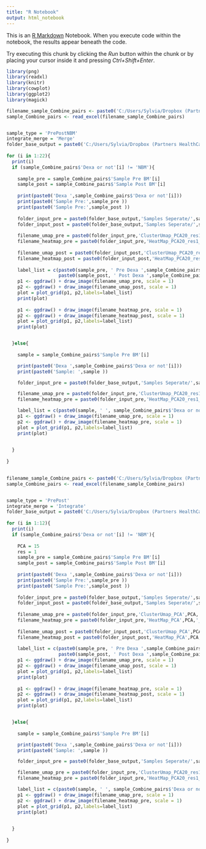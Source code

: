 ---
title: "R Notebook"
output: html_notebook
---

This is an [R Markdown](http://rmarkdown.rstudio.com) Notebook. When you execute code within the notebook, the results appear beneath the code. 

Try executing this chunk by clicking the *Run* button within the chunk or by placing your cursor inside it and pressing *Ctrl+Shift+Enter*. 
```{r}
library(png)
library(readxl)
library(knitr)
library(cowplot)
library(ggplot2)
library(magick)
```

```{r, dpi=300}

filename_sample_Combine_pairs <- paste0('C:/Users/Sylvia/Dropbox (Partners HealthCare)/Sylvia_Romanos/scRNASeq/Data/sample_Combine_pairs.xlsx')
sample_Combine_pairs <- read_excel(filename_sample_Combine_pairs)


sample_type = 'PrePostNBM'
integrate_merge = 'Merge'
folder_base_output = paste0('C:/Users/Sylvia/Dropbox (Partners HealthCare)/Sylvia_Romanos/scRNASeq/Code/Output/',integrate_merge ,' All/',sample_type,'/')
  
for (i in 1:22){
  print(i)
  if (sample_Combine_pairs$'Dexa or not'[i] != 'NBM'){
    
    sample_pre = sample_Combine_pairs$'Sample Pre BM'[i]
    sample_post = sample_Combine_pairs$'Sample Post BM'[i]
    
    print(paste0('Dexa ',sample_Combine_pairs$'Dexa or not'[i]))
    print(paste0('Sample Pre:',sample_pre ))
    print(paste0('Sample Pre:',sample_post ))
    
    folder_input_pre = paste0(folder_base_output,'Samples Seperate/',sample_pre,'/Cluster/PCA20/res1/')
    folder_input_post = paste0(folder_base_output,'Samples Seperate/',sample_post,'/Cluster/PCA20/res1/')
    
    filename_umap_pre = paste0(folder_input_pre,'ClusterUmap_PCA20_res1_label.png')
    filename_heatmap_pre = paste0(folder_input_pre,'HeatMap_PCA20_res1_label.png')
    
    filename_umap_post = paste0(folder_input_post,'ClusterUmap_PCA20_res1_label.png')
    filename_heatmap_post = paste0(folder_input_post,'HeatMap_PCA20_res1_label.png')
    
    label_list = c(paste0(sample_pre, ' Pre Dexa ',sample_Combine_pairs$'Dexa or not'[i] ),
                   paste0(sample_post, ' Post Dexa ',sample_Combine_pairs$'Dexa or not'[i] ))
    p1 <- ggdraw() + draw_image(filename_umap_pre, scale = 1) 
    p2 <- ggdraw() + draw_image(filename_umap_post, scale = 1) 
    plot = plot_grid(p1, p2,labels=label_list)
    print(plot)
    
    p1 <- ggdraw() + draw_image(filename_heatmap_pre, scale = 1)
    p2 <- ggdraw() + draw_image(filename_heatmap_post, scale = 1)
    plot = plot_grid(p1, p2,labels=label_list)
    print(plot)


  }else{
    
    sample = sample_Combine_pairs$'Sample Pre BM'[i]

    print(paste0('Dexa ',sample_Combine_pairs$'Dexa or not'[i]))
    print(paste0('Sample: ',sample ))

    folder_input_pre = paste0(folder_base_output,'Samples Seperate/',sample,'/Cluster/PCA20/res1/')

    filename_umap_pre = paste0(folder_input_pre,'ClusterUmap_PCA20_res1_label.png')
    filename_heatmap_pre = paste0(folder_input_pre,'HeatMap_PCA20_res1_label.png')

    label_list = c(paste0(sample, ' ', sample_Combine_pairs$'Dexa or not'[i] ))
    p1 <- ggdraw() + draw_image(filename_umap_pre, scale = 1) 
    p2 <- ggdraw() + draw_image(filename_heatmap_pre, scale = 1) 
    plot = plot_grid(p1, p2,labels=label_list)
    print(plot)
  

  }
      
}
    
```

```{r,dpi=300}
filename_sample_Combine_pairs <- paste0('C:/Users/Sylvia/Dropbox (Partners HealthCare)/Sylvia_Romanos/scRNASeq/Data/sample_Combine_pairs.xlsx')
sample_Combine_pairs <- read_excel(filename_sample_Combine_pairs)


sample_type = 'PrePost'
integrate_merge = 'Integrate'
folder_base_output = paste0('C:/Users/Sylvia/Dropbox (Partners HealthCare)/Sylvia_Romanos/scRNASeq/Code/Output/',integrate_merge ,' All/',sample_type,'/')
  
for (i in 1:12){
  print(i)
  if (sample_Combine_pairs$'Dexa or not'[i] != 'NBM'){
    
    PCA = 15
    res = 1
    sample_pre = sample_Combine_pairs$'Sample Pre BM'[i]
    sample_post = sample_Combine_pairs$'Sample Post BM'[i]
    
    print(paste0('Dexa ',sample_Combine_pairs$'Dexa or not'[i]))
    print(paste0('Sample Pre:',sample_pre ))
    print(paste0('Sample Pre:',sample_post ))
    
    folder_input_pre = paste0(folder_base_output,'Samples Seperate/',sample_pre,'/Cluster/PCA',PCA,'/res',res,'/')
    folder_input_post = paste0(folder_base_output,'Samples Seperate/',sample_post,'/Cluster/PCA',PCA,'/res',res,'/')
    
    filename_umap_pre = paste0(folder_input_pre,'ClusterUmap_PCA',PCA,'_res',res,'_label.png')
    filename_heatmap_pre = paste0(folder_input_pre,'HeatMap_PCA',PCA,'_res',res,'_label.png')
    
    filename_umap_post = paste0(folder_input_post,'ClusterUmap_PCA',PCA,'_res',res,'_label.png')
    filename_heatmap_post = paste0(folder_input_post,'HeatMap_PCA',PCA,'_res',res,'_label.png')
    
    label_list = c(paste0(sample_pre, ' Pre Dexa ',sample_Combine_pairs$'Dexa or not'[i] ),
                   paste0(sample_post, ' Post Dexa ',sample_Combine_pairs$'Dexa or not'[i] ))
    p1 <- ggdraw() + draw_image(filename_umap_pre, scale = 1) 
    p2 <- ggdraw() + draw_image(filename_umap_post, scale = 1) 
    plot = plot_grid(p1, p2,labels=label_list)
    print(plot)
    
    p1 <- ggdraw() + draw_image(filename_heatmap_pre, scale = 1)
    p2 <- ggdraw() + draw_image(filename_heatmap_post, scale = 1)
    plot = plot_grid(p1, p2,labels=label_list)
    print(plot)


  }else{
    
    sample = sample_Combine_pairs$'Sample Pre BM'[i]

    print(paste0('Dexa ',sample_Combine_pairs$'Dexa or not'[i]))
    print(paste0('Sample: ',sample ))

    folder_input_pre = paste0(folder_base_output,'Samples Seperate/',sample,'/Cluster/PCA20/res1/')

    filename_umap_pre = paste0(folder_input_pre,'ClusterUmap_PCA20_res1_label.png')
    filename_heatmap_pre = paste0(folder_input_pre,'HeatMap_PCA20_res1_label.png')

    label_list = c(paste0(sample, ' ', sample_Combine_pairs$'Dexa or not'[i] ))
    p1 <- ggdraw() + draw_image(filename_umap_pre, scale = 1) 
    p2 <- ggdraw() + draw_image(filename_heatmap_pre, scale = 1) 
    plot = plot_grid(p1, p2,labels=label_list)
    print(plot)
  

  }
      
}
```


